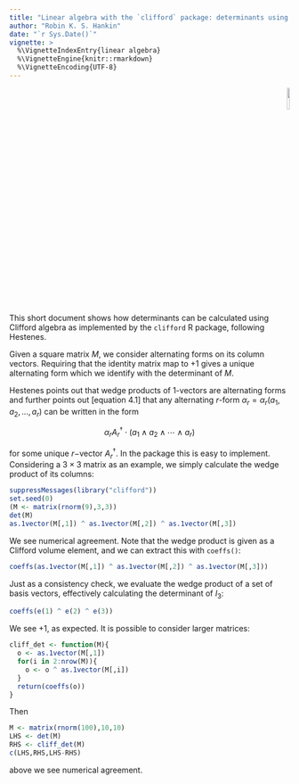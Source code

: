 ```yaml
---
title: "Linear algebra with the `clifford` package: determinants using wedge products"
author: "Robin K. S. Hankin"
date: "`r Sys.Date()`"
vignette: >
  %\VignetteIndexEntry{linear algebra}
  %\VignetteEngine{knitr::rmarkdown}
  %\VignetteEncoding{UTF-8}
---
```


<p style="text-align: right;">
![](`r system.file("help/figures/clifford.png", package = "clifford")`){width=10%}
</p>

This short document shows how determinants can be calculated using
Clifford algebra as implemented by the `clifford` R package, following Hestenes.

Given a square matrix $M$, we consider alternating forms on its column
vectors.  Requiring that the identity matrix map to $+1$ gives a
unique alternating form which we identify with the determinant of $M$.

Hestenes points out that wedge products of 1-vectors are alternating
forms and further points out [equation 4.1] that any alternating
$r$-form $\alpha_r=\alpha_r\left(a_1,a_2,\ldots,a_r\right)$ can be
written in the form

$$\alpha_r A_r^\dagger\cdot\left(a_1\wedge a_2\wedge\cdots\wedge a_r\right)$$

for some unique $r-$vector $A_r^\dagger$.  In the package this is easy
to implement.  Considering a $3\times 3$ matrix as an example, we
simply calculate the wedge product of its columns:

```r
suppressMessages(library("clifford"))
set.seed(0)
(M <- matrix(rnorm(9),3,3))
det(M)
as.1vector(M[,1]) ^ as.1vector(M[,2]) ^ as.1vector(M[,3])
```

We see numerical agreement.  Note that the wedge product is given as a
Clifford volume element, and we can extract this with `coeffs()`:

```r
coeffs(as.1vector(M[,1]) ^ as.1vector(M[,2]) ^ as.1vector(M[,3]))
```

Just as a consistency check, we evaluate the wedge product of a set of
basis vectors, effectively calculating the determinant of $I_3$:

```r
coeffs(e(1) ^ e(2) ^ e(3))
```

We see $+1$, as expected.  It is possible to consider larger matrices:

```r
cliff_det <- function(M){
  o <- as.1vector(M[,1])
  for(i in 2:nrow(M)){
    o <- o ^ as.1vector(M[,i])
  }
  return(coeffs(o))
}
```

Then

```r
M <- matrix(rnorm(100),10,10)
LHS <- det(M)
RHS <- cliff_det(M)
c(LHS,RHS,LHS-RHS)
```

above we see numerical agreement.
